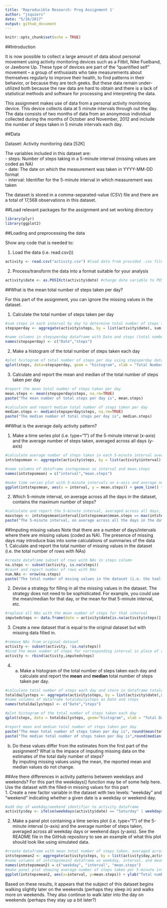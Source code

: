 ```yaml
---
title: 'Reproducible Research: Prog Assignment 1'
author: "jsquiers"
date: "5/16/2017"
output: github_document
---
```


```r
knitr::opts_chunk$set(echo = TRUE)
```

##Introduction

It is now possible to collect a large amount of data about personal movement using activity monitoring devices such as a Fitbit, Nike Fuelband, or Jawbone Up. These type of devices are part of the “quantified self” movement – a group of enthusiasts who take measurements about themselves regularly to improve their health, to find patterns in their behavior, or because they are tech geeks. But these data remain under-utilized both because the raw data are hard to obtain and there is a lack of statistical methods and software for processing and interpreting the data.

This assignment makes use of data from a personal activity monitoring device. This device collects data at 5 minute intervals through out the day. The data consists of two months of data from an anonymous individual collected during the months of October and November, 2012 and include the number of steps taken in 5 minute intervals each day.

##Data

Dataset: Activity monitoring data [52K]  

The variables included in this dataset are:  
- steps: Number of steps taking in a 5-minute interval (missing values are coded as NA)  
- date: The date on which the measurement was taken in YYYY-MM-DD format  
- interval: Identifier for the 5-minute interval in which measurement was taken  

The dataset is stored in a comma-separated-value (CSV) file and there are a total of 17,568 observations in this dataset.


##Load relevant packages for the assignment and set working directory

```r
library(plyr)
library(ggplot2)
```


##Loading and preprocessing the data

Show any code that is needed to:   

1. Load the data (i.e. read.csv())
```r
activity <- read.csv("activity.csv") #load data from provided .csv file
```

2. Process/transform the data into a format suitable for your analysis 
```r
activity$date <- as.POSIXct(activity$date) #change date variable to POSIXct 
```

##What is the mean total number of steps taken per day?

For this part of the assignment, you can ignore the missing values in the dataset.  

1. Calculate the total number of steps taken per day  
```r
#sum steps in each interval by day to determine total number of steps taken per day and store in dataframe stepsperday; ignore NA values
stepsperday <- aggregate(activity$steps, by = list(activity$date), sum, na.rm=FALSE)

#name columns in stepsperday dataframe with Date and steps (total number of steps)
names(stepsperday) <- c("Date","steps")
```

2. Make a histogram of the total number of steps taken each day  
```r
#plot histogram of total number of steps per day using stepsperday dataframe
qplot(steps, data=stepsperday, geom = "histogram", xlab = "Total Number of Steps per Day", ylab = "Count", binwidth=500)
```

3. Calculate and report the mean and median of the total number of steps taken per day
```r
#report the mean total number of steps taken per day
mean.steps <- mean(stepsperday$steps, na.rm=TRUE)
paste("The mean number of total steps per day is", mean.steps)

#calculate and report median total number of steps taken per day
median.steps <- median(stepsperday$steps, na.rm=TRUE)
paste("The median number of total steps per day is", median.steps)
```

##What is the average daily activity pattern?

1. Make a time series plot (i.e. type="1") of the 5-minute interval (x-axis) and the average number of steps taken, averaged across all days (y-axis)   
```r
#calculate average number of steps taken in each 5-minute interval averaged across all days and store in dataframe intstepsmean
intstepsmean <- aggregate(activity$steps, by = list(activity$interval),mean,na.rm=TRUE)

#name columns of dataframe instepsmean as interval and mean.steps
names(intstepsmean) = c("interval","mean.steps")

#make time series plot with 5-minute intervals on x-axis and average number of steps taken within each interval (averaged across all days) on y-axis
ggplot(intstepsmean, aes(x = interval, y = mean.steps)) + geom_line() + labs(x = "Interval", y = "Average Number of Steps")
```

2. Which 5-minute interval, on average across all the days in the dataset, contains the maximum number of steps?  
```r
#calculate and report the 5-minute interval, averaged across all days, with the maximum number of steps
maxsteps <- intstepsmean$interval[intstepsmean$mean.steps == max(intstepsmean$mean.steps)]
paste("The 5-minute interval, on average across all the days in the dataset, that has the maximum number of steps is interval", maxsteps)
```


##Imputing missing values
Note that there are a number of days/intervals where there are missing values (coded as NA). The presence of missing days may introduce bias into some calculations of summaries of the data  
1. Calculate and report the total number of missing values in the dataset (i.e. the total number of rows with NAs)  
```r
#create dataframe subset of rows with NAs in steps column
na.steps <- subset(activity, is.na(steps))
#count and report number of rows with NAs
num.NAs <- nrow(na.steps)
paste("The total number of mssing values in the dataset (i.e. the toal number of rwos with NAs) is", num.NAs)
```

2. Devise a strategy for filling in all the missing values in the dataset. The strategy does not need to be sophisticated. For example, you could use the mean/median for that day, or the mean for that 5-minute interval, etc.
```r
#replace all NAs with the mean number of steps for that interval
imputedsteps <- data.frame(date = activity$date[is.na(activity$steps)], interval = activity$interval[is.na(activity$steps)], steps = intstepsmean[match(intstepsmean$interval, activity$interval[is.na(activity$steps)]),2])
```

3. Create a new dataset that is equal to the original dataset but with missing data filled in.  
```r
#remove NAs from original dataset
activity <- subset(activity, !is.na(steps))
#bind the mean number of steps for corresponding interval in place of removed NAs
activity <- rbind(activity,imputedsteps)
```

4. (a) Make a histogram of the total number of steps taken each day and calculate and report the **mean** and **median** total number of steps taken per day.
```r
#calculate total number of steps each day and store in dataframe totaldailysteps
totaldailysteps <- aggregate(activity$steps, by = list(activity$date),sum,na.rm=TRUE)
#name columns of dataframe totaldailysteps as Date and steps
names(totaldailysteps) <- c("Date","steps")

#plot histogram of the total number of steps taken each day
qplot(steps, data = totaldailysteps, geom="histogram", xlab = "Total Daily Number of Steps", binwidth = 500)

#report mean and median total number of steps taken per day
paste("The mean total number of steps taken per day is", round(mean(totaldailysteps$steps)))
paste("The median total number of steps taken per day is",round(median(totaldailysteps$steps)))
```

(b) Do these values differ from the estimates from the first part of the assignment? What is the impace of imputing missing data on the estimates of the total daily number of steps?  
By imputing missing values using the mean, the reported mean and median values do not change.


##Are there differences in activity patterns between weekdays and weekends?
For this part the weekdays() function may be of some help here. Use the dataset with the filled-in missing values for this part  
1. Create a new factor variable in the dataset with two levels: "weekday" and "weekend" indicating whether a given date is a weekday or weekend day.  
```r
#add day of weekday/weekend identifier to activity dataframe
activity$day <- ifelse(weekdays(activity$date) == "Saturday" | weekdays(activity$date) == "Sunday", "weekend", "weekday")
```
2. Make a panel plot containing a time series plot (i.e. type="1") of the 5-minute interval (x-axis) and the average number of steps taken, averaged across all weekday days or weekend days (y-axis). See the README file in the GitHub repository to see an example of what this plot should look like using simulated data.
```r
#create dataframe with mean total number of steps taken, averaged across all days, that maintains weekday/weekend identifier
intstepsmean2 <- aggregate(activity$steps, by = list(activity$day,activity$interval), mean, na.rm=TRUE)
#name columns of intstepsmean2 dataframe as weekday, interval, and mean.steps
names(intstepsmean2) = c("weekday", "interval", "mean.steps")
#make panel plot showing average number of steps taken per 5-minute interval across all weekday days or weekend days
ggplot(intstepsmean2, aes(x=interval, y=mean.steps)) + ylab("Total number of steps") + geom_line() + facet_grid(weekday~.)
```

Based on these results, it appears that the subject of this dataset begins walking slightly later on the weekends (perhaps they sleep in) and walks more on weekends. They also continue to walk later into the day on weekends (perhaps they stay up a bit later?)